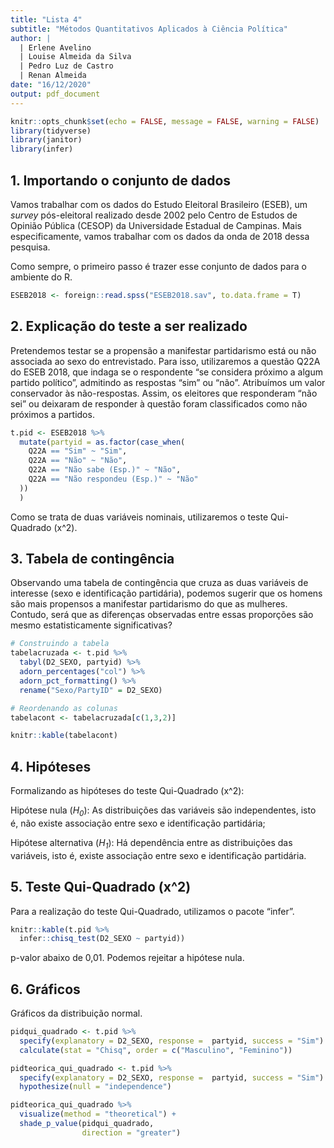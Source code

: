 ```yaml
---
title: "Lista 4"
subtitle: "Métodos Quantitativos Aplicados à Ciência Política"
author: |
  | Erlene Avelino 
  | Louise Almeida da Silva
  | Pedro Luz de Castro
  | Renan Almeida
date: "16/12/2020"
output: pdf_document
---
```


```r
knitr::opts_chunk$set(echo = FALSE, message = FALSE, warning = FALSE)
library(tidyverse)
library(janitor)
library(infer)
```

## 1. Importando o conjunto de dados

Vamos trabalhar com os dados do Estudo Eleitoral Brasileiro (ESEB), um *survey* pós-eleitoral realizado desde 2002 pelo Centro de Estudos de Opinião Pública (CESOP) da Universidade Estadual de Campinas. Mais especificamente, vamos trabalhar com os dados da onda de 2018 dessa pesquisa.

Como sempre, o primeiro passo é trazer esse conjunto de dados para o ambiente do R.

```r
ESEB2018 <- foreign::read.spss("ESEB2018.sav", to.data.frame = T)
```

## 2. Explicação do teste a ser realizado

Pretendemos testar se a propensão a manifestar partidarismo está ou não associada ao sexo do entrevistado. Para isso, utilizaremos a questão Q22A do ESEB 2018, que indaga se o respondente "se considera próximo a algum partido político", admitindo as respostas "sim" ou "não". Atribuímos um valor conservador às não-respostas. Assim, os eleitores que responderam "não sei" ou deixaram de responder à questão foram classificados como não próximos a partidos.

```r
t.pid <- ESEB2018 %>%
  mutate(partyid = as.factor(case_when(
    Q22A == "Sim" ~ "Sim",
    Q22A == "Não" ~ "Não",
    Q22A == "Não sabe (Esp.)" ~ "Não",
    Q22A == "Não respondeu (Esp.)" ~ "Não"
  ))
  )
```

Como se trata de duas variáveis nominais, utilizaremos o teste Qui-Quadrado (x^2).

## 3. Tabela de contingência

Observando uma tabela de contingência que cruza as duas variáveis de interesse (sexo e identificação partidária), podemos sugerir que os homens são mais propensos a manifestar partidarismo do que as mulheres. Contudo, será que as diferenças observadas entre essas proporções são mesmo estatisticamente significativas?

```r
# Construindo a tabela
tabelacruzada <- t.pid %>%
  tabyl(D2_SEXO, partyid) %>%
  adorn_percentages("col") %>%
  adorn_pct_formatting() %>%
  rename("Sexo/PartyID" = D2_SEXO)

# Reordenando as colunas
tabelacont <- tabelacruzada[c(1,3,2)]

knitr::kable(tabelacont)
```


## 4. Hipóteses

Formalizando as hipóteses do teste Qui-Quadrado (x^2):

Hipótese nula (*H~0~*): As distribuições das variáveis são independentes, isto é, não existe associação entre sexo e identificação partidária;

Hipótese alternativa (*H~1~*): Há dependência entre as distribuições das variáveis, isto é, existe associação entre sexo e identificação partidária.

## 5. Teste Qui-Quadrado (x^2)

Para a realização do teste Qui-Quadrado, utilizamos o pacote "infer".

```r
knitr::kable(t.pid %>%
  infer::chisq_test(D2_SEXO ~ partyid))
```

p-valor abaixo de 0,01.
Podemos rejeitar a hipótese nula. 

## 6. Gráficos
Gráficos da distribuição normal. 

```r
pidqui_quadrado <- t.pid %>% 
  specify(explanatory = D2_SEXO, response =  partyid, success = "Sim") %>%
  calculate(stat = "Chisq", order = c("Masculino", "Feminino"))

pidteorica_qui_quadrado <- t.pid %>% 
  specify(explanatory = D2_SEXO, response =  partyid, success = "Sim") %>%
  hypothesize(null = "independence") 

pidteorica_qui_quadrado %>%
  visualize(method = "theoretical") + 
  shade_p_value(pidqui_quadrado,
                direction = "greater")
```

